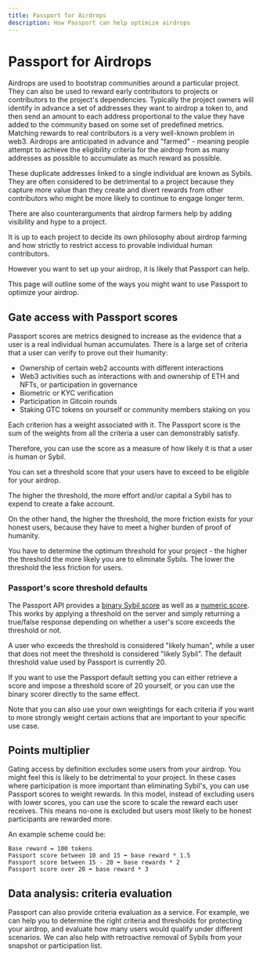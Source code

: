 ```yaml
---
title: Passport for Airdrops
description: How Passport can help optimize airdrops
---
```


# Passport for Airdrops

Airdrops are used to bootstrap communities around a particular project. They can also be used to reward early contributors to projects or contributors to the project's dependencies.
Typically the project owners will identify in advance a set of addresses they want to airdrop a token to, and then send an amount to each address proportional to the value they have added to the community based on some set of predefined metrics.
Matching rewards to real contributors is a very well-known problem in web3. Airdrops are anticipated in advance and "farmed" - meaning people attempt to achieve the eligibility criteria for the airdrop from as many addresses as possible to accumulate as much reward as possible.

These duplicate addresses linked to a single individual are known as Sybils. 
They are often considered to be detrimental to a project because they capture more value than they create and divert rewards from other contributors who might be more likely to continue to engage longer term.

There are also counterarguments that airdrop farmers help by adding visibility and hype to a project.

It is up to each project to decide its own philosophy about airdrop farming and how strictly to restrict access to provable individual human contributors.

However you want to set up your airdrop, it is likely that Passport can help.

This page will outline some of the ways you might want to use Passport to optimize your airdrop.

## Gate access with Passport scores

Passport scores are metrics designed to increase as the evidence that a user is a real individual human accumulates. 
There is a large set of criteria that a user can verify to prove out their humanity:

- Ownership of certain web2 accounts with different interactions
- Web3 activities such as interactions with and ownership of ETH and NFTs, or participation in governance
- Biometric or KYC verification
- Participation in Gitcoin rounds
- Staking GTC tokens on yourself or community members staking on you

Each criterion has a weight associated with it. The Passport score is the sum of the weights from all the criteria a user can demonstrably satisfy.

Therefore, you can use the score as a measure of how likely it is that a user is human or Sybil. 

You can set a threshold score that your users have to exceed to be eligible for your airdrop. 

The higher the threshold, the more effort and/or capital a Sybil has to expend to create a fake account.

On the other hand, the higher the threshold, the more friction exists for your honest users, because they have to meet a higher burden of proof of humanity.

You have to determine the optimum threshold for your project - the higher the threshold the more likely you are to eliminate Sybils. The lower the threshold the less friction for users.


### Passport's score threshold defaults

The Passport API provides a [binary Sybil score](https://docs.passport.gitcoin.co/building-with-passport/major-concepts/scoring-mechanisms#unique-humanity-binary) as well as a [numeric score](https://docs.passport.gitcoin.co/building-with-passport/major-concepts/scoring-mechanisms#unique-humanity). This works by applying a threshold on the server and simply returning a true/false response depending on whether a user's score exceeds the threshold or not.

A user who exceeds the threshold is considered "likely human", while a user that does not meet the threshold is considered "likely Sybil". The default threshold value used by Passport is currently 20.

If you want to use the Passport default setting you can either retrieve a score and impose a threshold score of 20 yourself, or you can use the binary scorer directly to the same effect.

Note that you can also use your own weightings for each criteria if you want to more strongly weight certain actions that are important to your specific use case.


## Points multiplier

Gating access by definition excludes some users from your airdrop. You might feel this is likely to be detrimental to your project. In these cases where participation is more important than eliminating Sybil's, you can use Passport scores to weight rewards.
In this model, instead of excluding users with lower scores, you can use the score to scale the reward each user receives. This means no-one is excluded but users most likely to be honest participants are rewarded more.

An example scheme could be:

```
Base reward = 100 tokens
Passport score between 10 and 15 ➡️ base reward * 1.5
Passport score between 15 - 20 ➡️ base rewards * 2
Passport score over 20 ➡️ base reward * 3
```

## Data analysis: criteria evaluation

Passport can also provide criteria evaluation as a service. For example, we can help you to determine the right criteria and thresholds for protecting your airdrop, and evaluate how many users would qualify under different scenarios.
We can also help with retroactive removal of Sybils from your snapshot or participation list.
